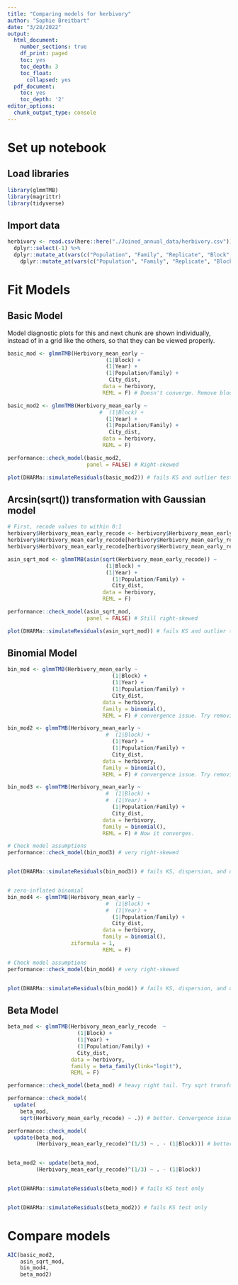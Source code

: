 ```yaml
---
title: "Comparing models for herbivory"
author: "Sophie Breitbart"
date: "3/28/2022"
output:
  html_document:
    number_sections: true
    df_print: paged
    toc: yes
    toc_depth: 3
    toc_float:
      collapsed: yes
  pdf_document:
    toc: yes
    toc_depth: '2'
editor_options: 
  chunk_output_type: console
---
```


# Set up notebook
## Load libraries

```r
library(glmmTMB)
library(magrittr)
library(tidyverse)
```

## Import data

```r
herbivory <- read.csv(here::here("./Joined_annual_data/herbivory.csv")) %>%
  dplyr::select(-1) %>%
  dplyr::mutate_at(vars(c("Population", "Family", "Replicate", "Block", "Year", "Transect_ID", "Urb_Rur")), as.character) %>%
    dplyr::mutate_at(vars(c("Population", "Family", "Replicate", "Block", "Year", "Transect_ID", "Urb_Rur")), as.factor)

```

# Fit Models
## Basic Model
Model diagnostic plots for this and next chunk are shown individually, instead of in a grid like the others, so that they can be viewed properly.
```r
basic_mod <- glmmTMB(Herbivory_mean_early ~
                               (1|Block) +
                               (1|Year) + 
                               (1|Population/Family) +
                                City_dist,
                              data = herbivory,
                              REML = F) # Doesn't converge. Remove block

basic_mod2 <- glmmTMB(Herbivory_mean_early ~
                             #  (1|Block) +
                               (1|Year) + 
                               (1|Population/Family) +
                                City_dist,
                              data = herbivory,
                              REML = F) 

performance::check_model(basic_mod2,
                         panel = FALSE) # Right-skewed

plot(DHARMa::simulateResiduals(basic_mod2)) # fails KS and outlier tests
```

## Arcsin(sqrt()) transformation with Gaussian model

```r
# First, recode values to within 0:1
herbivory$Herbivory_mean_early_recode <- herbivory$Herbivory_mean_early
herbivory$Herbivory_mean_early_recode[herbivory$Herbivory_mean_early_recode == 1] <- 0.999999
herbivory$Herbivory_mean_early_recode[herbivory$Herbivory_mean_early_recode == 0] <- 0.000001

asin_sqrt_mod <- glmmTMB(asin(sqrt(Herbivory_mean_early_recode)) ~
                               (1|Block) +
                               (1|Year) + 
                                 (1|Population/Family) +
                                 City_dist,
                              data = herbivory,
                              REML = F)

performance::check_model(asin_sqrt_mod,
                         panel = FALSE) # Still right-skewed

plot(DHARMa::simulateResiduals(asin_sqrt_mod)) # fails KS and outlier tests
```

## Binomial Model

```r
bin_mod <- glmmTMB(Herbivory_mean_early ~
                                 (1|Block) +
                                 (1|Year) + 
                                 (1|Population/Family) +
                                 City_dist,
                              data = herbivory,
                              family = binomial(),
                              REML = F) # convergence issue. Try removing block

bin_mod2 <- glmmTMB(Herbivory_mean_early ~
                               #  (1|Block) +
                                 (1|Year) + 
                                 (1|Population/Family) +
                                 City_dist,
                              data = herbivory,
                              family = binomial(),
                              REML = F) # convergence issue. Try removing block AND year

bin_mod3 <- glmmTMB(Herbivory_mean_early ~
                               #  (1|Block) +
                               #  (1|Year) + 
                                 (1|Population/Family) +
                                 City_dist,
                              data = herbivory,
                              family = binomial(),
                              REML = F) # Now it converges.

# Check model assumptions
performance::check_model(bin_mod3) # very right-skewed 


plot(DHARMa::simulateResiduals(bin_mod3)) # fails KS, dispersion, and outlier tests


# zero-inflated binomial
bin_mod4 <- glmmTMB(Herbivory_mean_early ~
                               #  (1|Block) +
                               #  (1|Year) + 
                                 (1|Population/Family) +
                                 City_dist,
                              data = herbivory,
                              family = binomial(),
                    ziformula = 1,
                              REML = F) 

# Check model assumptions
performance::check_model(bin_mod4) # very right-skewed 


plot(DHARMa::simulateResiduals(bin_mod4)) # fails KS, dispersion, and outlier tests
```

## Beta Model

```r
beta_mod <- glmmTMB(Herbivory_mean_early_recode  ~
                      (1|Block) +
                      (1|Year) +
                      (1|Population/Family) +
                      City_dist,
                    data = herbivory,
                    family = beta_family(link="logit"),
                    REML = F)

performance::check_model(beta_mod) # heavy right tail. Try sqrt transformation

performance::check_model(
  update(
    beta_mod,
    sqrt(Herbivory_mean_early_recode) ~ .)) # better. Convergence issue though. Try cube root transformation and remove block

performance::check_model(
  update(beta_mod,
         (Herbivory_mean_early_recode)^(1/3) ~ . - (1|Block))) # better


beta_mod2 <- update(beta_mod,
         (Herbivory_mean_early_recode)^(1/3) ~ . - (1|Block))


plot(DHARMa::simulateResiduals(beta_mod)) # fails KS test only


plot(DHARMa::simulateResiduals(beta_mod2)) # fails KS test only

```

# Compare models

```r
AIC(basic_mod2,
    asin_sqrt_mod,
    bin_mod4,
    beta_mod2)
```
